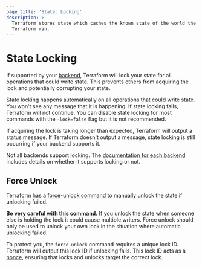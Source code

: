 ```yaml
---
page_title: 'State: Locking'
description: >-
  Terraform stores state which caches the known state of the world the last time
  Terraform ran.
---
```


# State Locking

If supported by your [backend](/language/settings/backends), Terraform will lock your
state for all operations that could write state. This prevents
others from acquiring the lock and potentially corrupting your state.

State locking happens automatically on all operations that could write
state. You won't see any message that it is happening. If state locking fails,
Terraform will not continue. You can disable state locking for most commands
with the `-lock=false` flag but it is not recommended.

If acquiring the lock is taking longer than expected, Terraform will output
a status message. If Terraform doesn't output a message, state locking is
still occurring if your backend supports it.

Not all backends support locking. The
[documentation for each backend](/language/settings/backends)
includes details on whether it supports locking or not.

## Force Unlock

Terraform has a [force-unlock command](/cli/commands/force-unlock)
to manually unlock the state if unlocking failed.

**Be very careful with this command.** If you unlock the state when someone
else is holding the lock it could cause multiple writers. Force unlock should
only be used to unlock your own lock in the situation where automatic
unlocking failed.

To protect you, the `force-unlock` command requires a unique lock ID. Terraform
will output this lock ID if unlocking fails. This lock ID acts as a
[nonce](https://en.wikipedia.org/wiki/Cryptographic_nonce), ensuring
that locks and unlocks target the correct lock.
